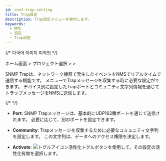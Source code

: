 ```yaml
---
id: conf-trap-setting
title: Trap設定
description: Trap設定メニューを案内します。
keywords:
  - NMS
  - 設定
  - Trap設定
---
```


{/* 다국어 이미지 미작업 */}

ホーム画面 &gt; プロジェクト選択 &gt; <Cmdname sid="side_setting" className="uitext" /> &gt; <Cmdname sid="side_trapSetting" className="uitext" />

SNMP Trapは、ネットワーク機器で発生したイベントをNMSでリアルタイムで送信する機能です。 <Cmdname sid="side_trapSetting" className="uitext" />メニューでTrapメッセージを収集する時に必要な設定ができます。 デバイス別に設定したTrapポートとコミュニティ文字列情報を通じてトラップメッセージをNMSに送信します。

{/* <ImgLang img="nms-conf-trap-st.png" desc="Trap Setting" /> */}

- **Port**: SNMP Trapメッセージは、基本的にUDP162番ポートを通じて送信されます。 必要に応じて、別のポートを設定できます。

- **Community**: Trapメッセージを収集するために必要なコミュニティ文字列を設定します。 この文字列は、データへのアクセス権限を決定します。

- **Activate**: ![トグルアイコン](/img/ic-toggle-on.svg)活性化トグルボタンを使用して、その設定の活性化有無を選択します。 
